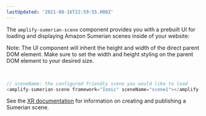 ```yaml
---
lastUpdated: '2021-08-16T22:59:55.000Z'
---
```

The `amplify-sumerian-scene` component provides you with a prebuilt UI for loading and displaying Amazon Sumerian scenes inside of your website:

<Callout>

Note: The UI component will inherit the height and width of the direct parent DOM element. Make sure to set the width and height styling on the parent DOM element to your desired size.

</Callout>
<br/>

```javascript
// sceneName: the configured friendly scene you would like to load
<amplify-sumerian-scene framework="Ionic" sceneName="scene1"></amplify-sumerian-scene>
```

See the [XR documentation](/lib/xr/getting-started) for information on creating and publishing a Sumerian scene.
